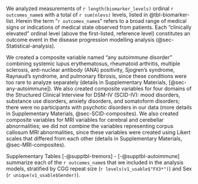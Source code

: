 
We analyzed measurements of 
`r length(biomarker_levels)` ordinal `r outcomes_name`s
with a total of `r sum(nlevs)` levels, 
listed in @tbl-biomarker-list.
Herein the term "`r outcomes_name`s" refers to 
a broad range of medical signs 
or indications of medical state 
observed from patients.
Each "clinically elevated" ordinal level 
(above the first-listed, reference level) 
constitutes an outcome event 
in the disease progression modelling analysis 
(@sec-Statistical-analysis).

We created a composite variable named "any autoimmune disorder" combining
systemic lupus erythematosus, 
rheumatoid arthritis, 
multiple sclerosis, 
anti-nuclear antibody (ANA) positivity, 
Sjogren's syndrome, 
Raynaud's syndrome, 
and pulmonary fibrosis, 
since these conditions were too rare to analyze separately
(details in Supplementary Materials, [@sec-any-autoimmune]).
We also created composite variables for four domains of 
the Structured Clinical Interview for DSM-IV (SCID-IV):
mood disorders, 
substance use disorders, 
anxiety disorders, and 
somatoform disorders;
there were no participants with psychotic disorders in our data
(more details in Supplementary Materials, @sec-SCID-composites).
We also created composite variables for 
MRI variables for cerebral and cerebellar abnormalities;
we did not combine the variables representing 
corpus callosum MRI abnormalities,
since these variables were created using Likert scales that differed from each other
(details in Supplementary Materials, @sec-MRI-composites).

Supplementary Tables [-@supptbl-tremors] - [-@supptbl-autoimmune] 
summarize each of the `r outcomes_name`s that we included in the analysis models, 
stratified by 
CGG repeat size (`r levels(v1_usable$"FX3*")`) 
and 
Sex (`r unique(v1_usable$Gender)`).
